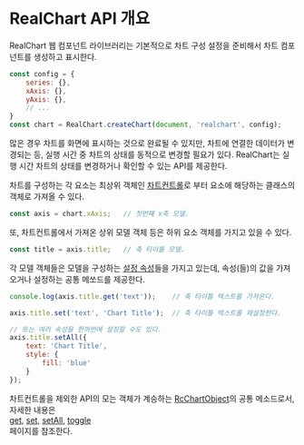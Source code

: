 # RealChart API 개요

RealChart 웹 컴포넌트 라이브러리는 기본적으로 차트 구성 설정을 준비해서 차트 컴포넌트를 생성하고 표시한다.

```js
const config = {
    series: {},
    xAxis: {},
    yAxis: {},
    // ...
}
const chart = RealChart.createChart(document, 'realchart', config);
```

많은 경우 차트를 화면에 표시하는 것으로 완료될 수 있지만,
차트에 연결한 데이터가 변경되는 등, 실행 시간 중 차트의 상태를 동적으로 변경할 필요가 있다.
RealChart는 실행 시간 차트의 상태를 변경하거나 확인할 수 있는 API를 제공한다.

차트를 구성하는 각 요소는 최상위 객체인 [차트컨트롤](docs/api/classes/RcChartControl)로 부터 요소에 해당하는 클래스의 객체로 가져올 수 있다.

```js
const axis = chart.xAxis;   // 첫번째 x축 모델.
```

또, 차트컨트롤에서 가져온 상위 모델 객체 등은 하위 요소 객체를 가지고 있을 수 있다.

```js
const title = axis.title;   // 축 타이틀 모델.
```

각 모델 객체들은 모델을 구성하는 [설정 속성](/config)들을 가지고 있는데,
속성(들)의 값을 가져오거나 설정하는 공통 메쏘드를 제공한다.

```js
console.log(axis.title.get('text'));    // 축 타이틀 텍스트를 가져온다.

axis.title.set('text', 'Chart Title');  // 축 타이틀 텍스트를 재설정한다.

// 또는 여러 속성을 한꺼번에 설정할 수도 있다.
axis.title.setAll({
    text: 'Chart Title',
    style: {
        fill: 'blue'
    }
});
```

차트컨트롤을 제외한 API의 모는 객체가 계승하는 [RcChartObject](/docs/api/classes/RcChartObject)의 공통 메소드로서,
자세한 내용은\
[get](/docs/api/classes/RcChartObject#get),
[set](/docs/api/classes/RcChartObject#set),
[setAll](/docs/api/classes/RcChartObject#setall),
[toggle](/docs/api/classes/RcChartObject#toggle)\
페이지를 참조한다.